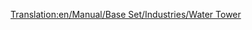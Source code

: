 [[Translation:en/Manual/Base Set/Industries/Water Tower]]
{{en/Manual/Base Set/Industries/Industries|Image=[[File:en/Manual/Base Set/Industries/Water tower.gif]]
|name=Water Tower
|climates=[[en/Manual/Climates]]
|accepts=[[en/Manual/Base Set/Cargos/Water]]
|produces=Nothing
|notes=Not present in other [[en/Manual/Climates]].
Can only be placed in town at desert area.
}}